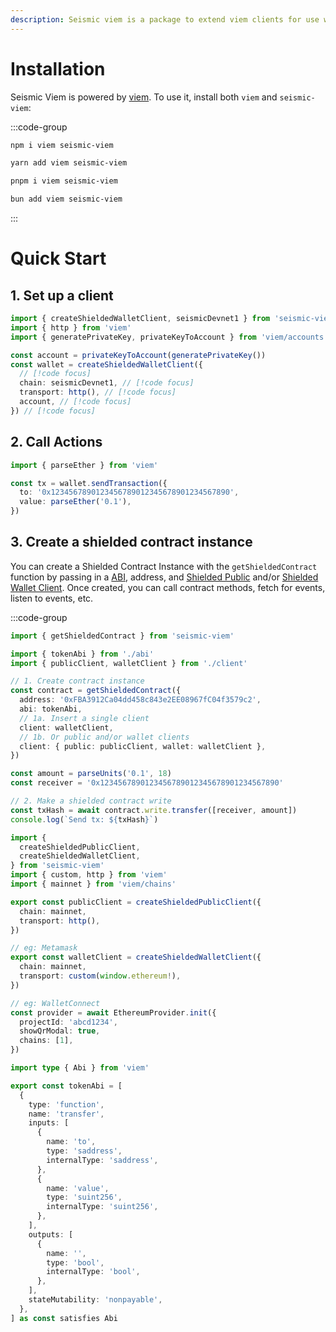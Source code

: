 ```yaml
---
description: Seismic viem is a package to extend viem clients for use with the Seismic blockchain
---
```


# Installation

Seismic Viem is powered by [viem](https://viem.sh). To use it, install both `viem` and `seismic-viem`:

:::code-group

```bash [npm]
npm i viem seismic-viem
```

```bash [yarn]
yarn add viem seismic-viem
```

```bash [pnpm]
pnpm i viem seismic-viem
```

```bash [bun]
bun add viem seismic-viem
```

:::

# Quick Start

## 1. Set up a client

```ts twoslash
import { createShieldedWalletClient, seismicDevnet1 } from 'seismic-viem'
import { http } from 'viem'
import { generatePrivateKey, privateKeyToAccount } from 'viem/accounts'

const account = privateKeyToAccount(generatePrivateKey())
const wallet = createShieldedWalletClient({
  // [!code focus]
  chain: seismicDevnet1, // [!code focus]
  transport: http(), // [!code focus]
  account, // [!code focus]
}) // [!code focus]
```

## 2. Call Actions

```ts twoslash
import { parseEther } from 'viem'

const tx = wallet.sendTransaction({
  to: '0x1234567890123456789012345678901234567890',
  value: parseEther('0.1'),
})
```

## 3. Create a shielded contract instance

You can create a Shielded Contract Instance with the `getShieldedContract` function by passing in a [ABI](https://viem.sh/docs/glossary/types#abi), address, and [Shielded Public](/docs/clients/public) and/or [Shielded Wallet Client](/docs/clients/wallet). Once created, you can call contract methods, fetch for events, listen to events, etc.

:::code-group

```ts [example.ts]
import { getShieldedContract } from 'seismic-viem'

import { tokenAbi } from './abi'
import { publicClient, walletClient } from './client'

// 1. Create contract instance
const contract = getShieldedContract({
  address: '0xFBA3912Ca04dd458c843e2EE08967fC04f3579c2',
  abi: tokenAbi,
  // 1a. Insert a single client
  client: walletClient,
  // 1b. Or public and/or wallet clients
  client: { public: publicClient, wallet: walletClient },
})

const amount = parseUnits('0.1', 18)
const receiver = '0x1234567890123456789012345678901234567890'

// 2. Make a shielded contract write
const txHash = await contract.write.transfer([receiver, amount])
console.log(`Send tx: ${txHash}`)
```

```ts [client.ts]
import {
  createShieldedPublicClient,
  createShieldedWalletClient,
} from 'seismic-viem'
import { custom, http } from 'viem'
import { mainnet } from 'viem/chains'

export const publicClient = createShieldedPublicClient({
  chain: mainnet,
  transport: http(),
})

// eg: Metamask
export const walletClient = createShieldedWalletClient({
  chain: mainnet,
  transport: custom(window.ethereum!),
})

// eg: WalletConnect
const provider = await EthereumProvider.init({
  projectId: 'abcd1234',
  showQrModal: true,
  chains: [1],
})
```

```ts [abi.ts]
import type { Abi } from 'viem'

export const tokenAbi = [
  {
    type: 'function',
    name: 'transfer',
    inputs: [
      {
        name: 'to',
        type: 'saddress',
        internalType: 'saddress',
      },
      {
        name: 'value',
        type: 'suint256',
        internalType: 'suint256',
      },
    ],
    outputs: [
      {
        name: '',
        type: 'bool',
        internalType: 'bool',
      },
    ],
    stateMutability: 'nonpayable',
  },
] as const satisfies Abi
```
